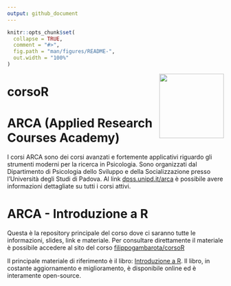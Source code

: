 ```yaml
---
output: github_document
---
```


<!-- README.md is generated from README.Rmd. Please edit that file -->

```r
knitr::opts_chunk$set(
  collapse = TRUE,
  comment = "#>",
  fig.path = "man/figures/README-",
  out.width = "100%"
)
```

<img align="right" width="150" height="150" src="slides/0_template/img/arca_logo_w.png">

# corsoR

<!-- badges: start -->
<!-- badges: end -->

# ARCA (Applied Research Courses Academy)

I corsi ARCA sono dei corsi avanzati e fortemente applicativi riguardo gli strumenti moderni per la ricerca in Psicologia. Sono organizzati dal Dipartimento di Psicologia dello Sviluppo e della Socializzazione presso l'Università degli Studi di Padova. Al link [dpss.unipd.it/arca](https://www.dpss.unipd.it/arca) è possibile avere informazioni dettagliate su tutti i corsi attivi.

# ARCA - Introduzione a R

Questa è la repository principale del corso dove ci saranno tutte le informazioni, slides, link e materiale. Per consultare direttamente il materiale è possibile accedere al sito del corso [filippogambarota/corsoR](https://filippogambarota.github.io/corsoR)

Il principale materiale di riferimento è il libro: [Introduzione a R](https://psicostat.github.io/Introduction2R/). Il libro, in costante aggiornamento e miglioramento, è disponibile online ed è interamente open-source.
